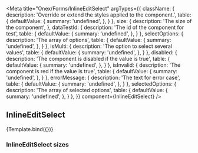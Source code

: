 

<Meta
    title="Onex/Forms/InlineEditSelect"
    argTypes={{
        className: {
            description: 'Override or extend the styles applied to the component.',
            table: {
                defaultValue: {
                    summary: 'undefined',
                },
            }
        },
        size: {
            description: 'The size of the component',
        },
        dataTestId: {
            description: 'The id of the component for test',
            table: {
                defaultValue: {
                    summary: 'undefined',
                },
            }
        },
        selectOptions: {
          description: 'The array of options',
          table: {
              defaultValue: {
                  summary: 'undefined',
              },
          }
        },
        isMulti: {
          description: 'The option to select several values',
          table: {
              defaultValue: {
                  summary: 'undefined',
              },
          }
        },
        disabled: {
          description: 'The component is disabled if the value is true',
          table: {
              defaultValue: {
                  summary: 'undefined',
              },
          }
        },
        isInvalid: {
          description: 'The component is red if the value is true',
          table: {
              defaultValue: {
                  summary: 'undefined',
              },
          }
        },
        errorMessage: {
          description: 'The text for error case',
          table: {
              defaultValue: {
                  summary: 'undefined',
              },
          }
        },
        selectedOptions: {
          description: 'The array of selected options',
          table: {
              defaultValue: {
                  summary: 'undefined',
              },
          }
        },
    }}
    component={InlineEditSelect}
/>


## InlineEditSelect

<Canvas>
    <Story
        name="Demo"
        args={{
            size: 'lg',
            className: 'inlineEditSelect',
            dataTestId: 'inlineEditSelect',
            selectOptions: [
                { value: 'chocolate', label: 'Chocolate' },
                { value: 'strawberry', label: 'Strawberry' },
                { value: 'vanilla', label: 'Vanilla' },
            ],
            isMulti: true,
            selectedOptions: [],
        }}>
        {Template.bind({})}
    </Story>
</Canvas>

<ArgsTable story="Demo" />

### InlineEditSelect sizes

<Canvas>
    <Story id='onex-forms-inlineeditselect--small' />
    <Story id='onex-forms-inlineeditselect--large' />
</Canvas>
